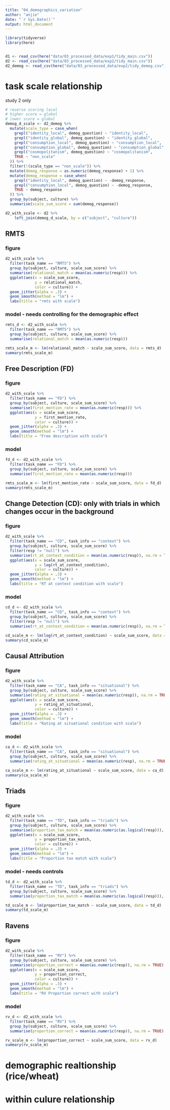 ```yaml
---
title: "04_demographics_variation"
author: "anjie"
date: "`r Sys.Date()`"
output: html_document
---
```


```r
library(tidyverse)
library(here)


d1 <- read_csv(here("data/03_processed_data/exp1/tidy_main.csv"))
d2 <- read_csv(here("data/03_processed_data/exp2/tidy_main.csv"))
d2_demog <- read_csv(here("data/03_processed_data/exp2/tidy_demog.csv"))


```

# task scale relationship 

study 2 only 

```r
# reverse scoring local 
# higher score = global 
# lower score = global 
demog_d_scale <- d2_demog %>% 
  mutate(scale_type = case_when(
    grepl("identity_local", demog_question) ~ "identity_local",
    grepl("identity_global", demog_question) ~ "identity_global",
    grepl("consumption_local", demog_question) ~ "consumption_local",
    grepl("consumption_global", demog_question) ~ "consumption_global",
    grepl("cosmopolitanism", demog_question) ~ "cosmopolitanism", 
    TRUE ~ "non_scale"
  )) %>% 
  filter(!(scale_type == "non_scale")) %>% 
  mutate(demog_response = as.numeric(demog_response) + 1) %>% 
  mutate(demog_response = case_when(
    grepl("identity_local", demog_question) ~ -demog_response, 
    grepl("consumption_local", demog_question) ~ -demog_response,
    TRUE ~ demog_response
  )) %>% 
  group_by(subject, culture) %>% 
  summarise(scale_sum_score = sum(demog_response))

d2_with_scale <- d2 %>% 
    left_join(demog_d_scale, by = c("subject", "culture")) 

```


## RMTS 

### figure 

```r
d2_with_scale %>% 
  filter(task_name == "RMTS") %>% 
  group_by(subject, culture, scale_sum_score) %>% 
  summarise(relational_match = mean(as.numeric(resp))) %>% 
  ggplot(aes(x = scale_sum_score,  
             y = relational_match, 
             color = culture)) + 
  geom_jitter(alpha = .3) + 
  geom_smooth(method = "lm") + 
  labs(title = "rmts with scale")
```
### model - needs controlling for the demographic effect 

```r
rmts_d <- d2_with_scale %>% 
  filter(task_name == "RMTS") %>% 
  group_by(subject, culture, scale_sum_score) %>% 
  summarise(relational_match = mean(as.numeric(resp)))

rmts_scale_m <- lm(relational_match ~ scale_sum_score, data = rmts_d)
summary(rmts_scale_m)
```


## Free Description (FD)

### figure 

```r
d2_with_scale %>% 
  filter(task_name == "FD") %>% 
  group_by(subject, culture, scale_sum_score) %>% 
  summarise(first_mention_rate = mean(as.numeric(resp))) %>% 
  ggplot(aes(x = scale_sum_score,  
             y = first_mention_rate, 
             color = culture)) + 
  geom_jitter(alpha = .3) + 
  geom_smooth(method = "lm") + 
  labs(title = "Free description with scale")
```

### model 


```r
fd_d <- d2_with_scale %>% 
  filter(task_name == "FD") %>% 
  group_by(subject, culture, scale_sum_score) %>% 
  summarise(first_mention_rate = mean(as.numeric(resp)))

rmts_scale_m <- lm(first_mention_rate ~ scale_sum_score, data = fd_d)
summary(rmts_scale_m)
```


## Change Detection (CD): only with trials in which changes occur in the background 

### figure 


```r
d2_with_scale %>% 
  filter(task_name == "CD", task_info == "context") %>% 
  group_by(subject, culture, scale_sum_score) %>% 
  filter(resp != "null") %>% 
  summarise(rt_at_context_condition = mean(as.numeric(resp)), na.rm = TRUE) %>% 
  ggplot(aes(x = scale_sum_score,  
             y = log(rt_at_context_condition), 
             color = culture)) + 
  geom_jitter(alpha = .3) + 
  geom_smooth(method = "lm") + 
  labs(title = "RT at context condition with scale")
```

### model 

```r
cd_d <- d2_with_scale %>% 
  filter(task_name == "CD", task_info == "context") %>% 
  group_by(subject, culture, scale_sum_score) %>% 
  filter(resp != "null") %>% 
  summarise(rt_at_context_condition = mean(as.numeric(resp)), na.rm = TRUE) 

cd_scale_m <- lm(log(rt_at_context_condition) ~ scale_sum_score, data = cd_d)
summary(cd_scale_m)
```

## Causal Attribution 

### figure

```r
d2_with_scale %>% 
  filter(task_name == "CA", task_info == "situational") %>% 
  group_by(subject, culture, scale_sum_score) %>% 
  summarise(rating_at_situational = mean(as.numeric(resp)), na.rm = TRUE) %>% 
  ggplot(aes(x = scale_sum_score,  
             y = rating_at_situational, 
             color = culture)) + 
  geom_jitter(alpha = .3) + 
  geom_smooth(method = "lm") + 
  labs(title = "Rating at situational condition with scale")
```

### model 

```r
ca_d <- d2_with_scale %>% 
  filter(task_name == "CA", task_info == "situational") %>% 
  group_by(subject, culture, scale_sum_score) %>% 
  summarise(rating_at_situational = mean(as.numeric(resp), na.rm = TRUE)) 

ca_scale_m <- lm(rating_at_situational ~ scale_sum_score, data = ca_d)
summary(ca_scale_m)
```

## Triads 

### figure 
```r
d2_with_scale %>% 
  filter(task_name == "TD", task_info == "triads") %>% 
  group_by(subject, culture, scale_sum_score) %>% 
  summarise(proportion_tax_match = mean(as.numeric(as.logical(resp))), na.rm = TRUE) %>% 
  ggplot(aes(x = scale_sum_score,  
             y = proportion_tax_match, 
             color = culture)) + 
  geom_jitter(alpha = .3) + 
  geom_smooth(method = "lm") + 
  labs(title = "Proportion tax match with scale")
```

### model - needs controls

```r
td_d <- d2_with_scale %>% 
  filter(task_name == "TD", task_info == "triads") %>% 
  group_by(subject, culture, scale_sum_score) %>% 
  summarise(proportion_tax_match = mean(as.numeric(as.logical(resp))), na.rm = TRUE) 

td_scale_m <- lm(proportion_tax_match ~ scale_sum_score, data = td_d)
summary(td_scale_m)
```

## Ravens

### figure 

```r
d2_with_scale %>% 
  filter(task_name == "RV") %>% 
  group_by(subject, culture, scale_sum_score) %>% 
  summarise(proportion_correct = mean(as.numeric(resp)), na.rm = TRUE) %>% 
  ggplot(aes(x = scale_sum_score,  
             y = proportion_correct, 
             color = culture)) + 
  geom_jitter(alpha = .3) + 
  geom_smooth(method = "lm") + 
  labs(title = "RV Proportion correct with scale")
```


### model 

```r
rv_d <- d2_with_scale %>% 
  filter(task_name == "RV") %>% 
  group_by(subject, culture, scale_sum_score) %>% 
  summarise(proportion_correct = mean(as.numeric(resp)), na.rm = TRUE) 

rv_scale_m <- lm(proportion_correct ~ scale_sum_score, data = rv_d)
summary(rv_scale_m)
```


# demographic realtionship (rice/wheat)

# within culure relationship 




